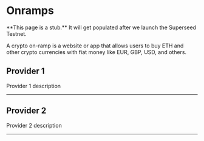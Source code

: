 
# Onramps

<Callout emoji="🚧">
  **This page is a stub.** It will get populated after we launch the Superseed
  Testnet.
</Callout>

A crypto on-ramp is a website or app that allows users to buy ETH and other crypto currencies with fiat money like EUR, GBP, USD, and others.

## Provider 1

Provider 1 description

---

## Provider 2

Provider 2 description

---
